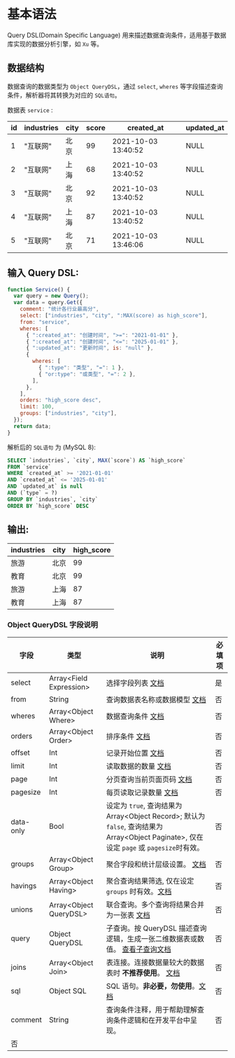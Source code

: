# 基本语法

Query DSL(Domain Specific Language) 用来描述数据查询条件，适用基于数据库实现的数据分析引擎，如 `Xu` 等。

## 数据结构

数据查询的数据类型为 `Object QueryDSL`，通过 `select`, `wheres` 等字段描述查询条件，解析器将其转换为对应的 `SQL语句`。

数据表 `service` :

| id  | industries | city | score | created_at          | updated_at |
| --- | ---------- | ---- | ----- | ------------------- | ---------- |
| 1   | "互联网"   | 北京 | 99    | 2021-10-03 13:40:52 | NULL       |
| 2   | "互联网"   | 上海 | 68    | 2021-10-03 13:40:52 | NULL       |
| 3   | "互联网"   | 北京 | 92    | 2021-10-03 13:40:52 | NULL       |
| 4   | "互联网"   | 上海 | 87    | 2021-10-03 13:40:52 | NULL       |
| 5   | "互联网"   | 北京 | 71    | 2021-10-03 13:46:06 | NULL       |

## 输入 Query DSL:

```javascript
function Service() {
  var query = new Query();
  var data = query.Get({
    comment: "统计各行业最高分",
    select: ["industries", "city", ":MAX(score) as high_score"],
    from: "service",
    wheres: [
      { ":created_at": "创建时间", ">=": "2021-01-01" },
      { ":created_at": "创建时间", "<=": "2025-01-01" },
      { ":updated_at": "更新时间", is: "null" },
      {
        wheres: [
          { ":type": "类型", "=": 1 },
          { "or:type": "或类型", "=": 2 },
        ],
      },
    ],
    orders: "high_score desc",
    limit: 100,
    groups: ["industries", "city"],
  });
  return data;
}
```

解析后的 `SQL语句` 为 (MySQL 8):

```sql
SELECT `industries`, `city`, MAX(`score`) AS `high_score`
FROM `service`
WHERE `created_at` >= '2021-01-01'
AND `created_at` <= '2025-01-01'
AND `updated_at` is null
AND (`type` = ?)
GROUP BY `industries`, `city`
ORDER BY `high_score` DESC

```

## 输出:

| industries | city | high_score |
| ---------- | ---- | ---------- |
| 旅游       | 北京 | 99         |
| 教育       | 北京 | 99         |
| 旅游       | 上海 | 87         |
| 教育       | 上海 | 87         |

### Object QueryDSL 字段说明

| 字段      | 类型                      | 说明                                                                                                                                         | 必填项 |
| --------- | ------------------------- | -------------------------------------------------------------------------------------------------------------------------------------------- | ------ |
| select    | Array\<Field Expression\> | 选择字段列表 [文档](./查询条件)                                                                                                              | 是     |
| from      | String                    | 查询数据表名称或数据模型 [文档](./查询条件)                                                                                                  | 否     |
| wheres    | Array\<Object Where\>     | 数据查询条件 [文档](./查询条件)                                                                                                              | 否     |
| orders    | Array\<Object Order\>     | 排序条件 [文档](./排序条件)                                                                                                                  | 否     |
| offset    | Int                       | 记录开始位置 [文档](./查询条件)                                                                                                              | 否     |
| limit     | Int                       | 读取数据的数量 [文档](./查询条件)                                                                                                            | 否     |
| page      | Int                       | 分页查询当前页面页码 [文档](./查询条件)                                                                                                      | 否     |
| pagesize  | Int                       | 每页读取记录数量 [文档](./查询条件)                                                                                                          | 否     |
| data-only | Bool                      | 设定为 `true`, 查询结果为 Array\<Object Record\>; 默认为 `false`, 查询结果为 Array\<Object Paginate\>, 仅在设定 `page` 或 `pagesize`时有效。 | 否     |
| groups    | Array\<Object Group\>     | 聚合字段和统计层级设置。 [文档](./聚合查询)                                                                                                  | 否     |
| havings   | Array\<Object Having\>    | 聚合查询结果筛选, 仅在设定 `groups` 时有效。[文档](./聚合查询)                                                                               | 否     |
| unions    | Array\<Object QueryDSL\>  | 联合查询。多个查询将结果合并为一张表 [文档](./联合查询)                                                                                      | 否     |
| query     | Object QueryDSL           | 子查询。按 QueryDSL 描述查询逻辑，生成一张二维数据表或数值。 [查看子查询文档](./子查询)                                                      | 否     |
| joins     | Array\<Object Join\>      | 表连接。连接数据量较大的数据表时 **不推荐使用**。 [文档](./子查询)                                                                           | 否     |
| sql       | Object SQL                | SQL 语句。**非必要，勿使用**。[文档](./子查询)                                                                                               | 否     |
| comment   | String                    | 查询条件注释，用于帮助理解查询条件逻辑和在开发平台中呈现。                                                                                   | 否     |
| 否        |

<Div style={{ display: "flex", justifyContent: "space-between" }}>
  <Link type="prev" title="介绍" link="手册/QueryDSL/介绍"></Link>
  <Link type="next" title="查询条件" link="手册/QueryDSL/查询条件"></Link>
</Div>
